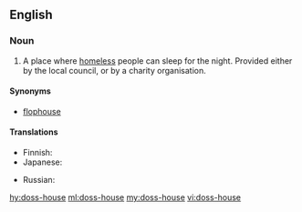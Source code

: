 ==English==

===Noun===
{{en-noun}}

# A place where [[homeless]] people can sleep for the night. Provided either by the local council, or by a charity organisation.

====Synonyms====
* [[flophouse]]

====Translations====
{{trans-top|charitable sleeping-place for the homeless}}
* Finnish: {{t|fi|yömaja}}
* Japanese: {{t|ja|どや|tr=doya|sc=Jpan}}
{{trans-mid}}
* Russian: {{t+|ru|ночле́жка|f|tr=nočléžka}}
{{trans-bottom}}

[[hy:doss-house]]
[[ml:doss-house]]
[[my:doss-house]]
[[vi:doss-house]]